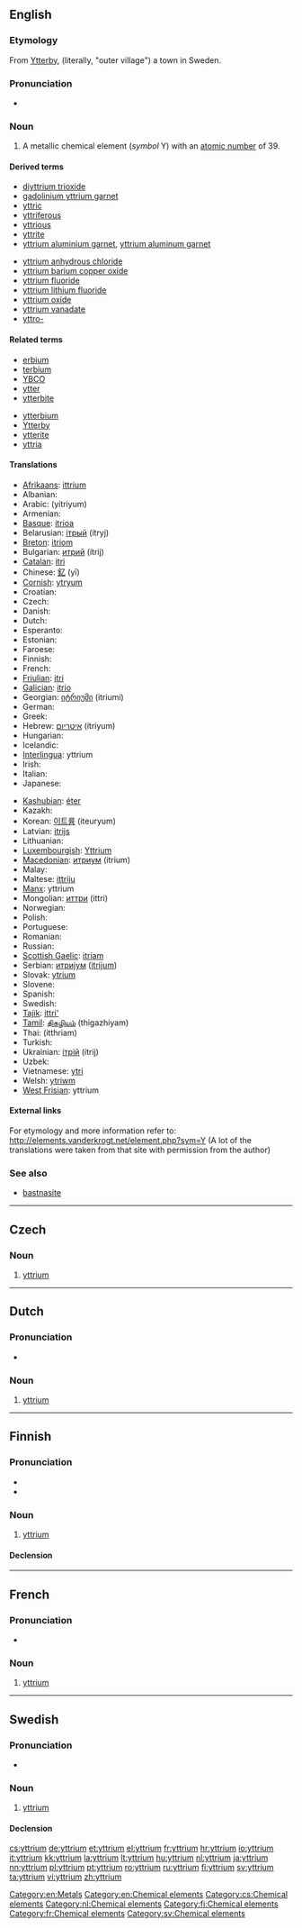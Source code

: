 {{also|Yttrium}}
==English==
{{elements|Y|strontium|Sr|zirconium|Zr}}

===Etymology===
From [[w:Ytterby|Ytterby]], (literally, "outer village") a town in Sweden.

===Pronunciation===
* {{IPA|/ˈɪ.tri.əm/}}

===Noun===
{{en-noun|-}}
{{wikipedia}}

# A metallic chemical element (''symbol'' Y) with an [[atomic number]] of 39.

====Derived terms====
{{der-top}}
* [[diyttrium trioxide]]
* [[gadolinium yttrium garnet]]
* [[yttric]]
* [[yttriferous]]
* [[yttrious]]
* [[yttrite]]
* [[yttrium aluminium garnet]], [[yttrium aluminum garnet]]
{{der-mid}}
* [[yttrium anhydrous chloride]]
* [[yttrium barium copper oxide]]
* [[yttrium fluoride]]
* [[yttrium lithium fluoride]]
* [[yttrium oxide]]
* [[yttrium vanadate]]
* [[yttro-]]
{{der-bottom}}

====Related terms====
{{rel-top}}
* [[erbium]]<!--has the same etymology-->
* [[terbium]]<!--has the same etymology-->
* [[YBCO]]
* [[ytter]]
* [[ytterbite]]
{{rel-mid}}
* [[ytterbium]]<!--has the same etymology-->
* [[w:Ytterby|Ytterby]]
* [[ytterite]]
* [[yttria]]
{{rel-bottom}}

====Translations====
{{trans-top|chemical element}}
* [[Afrikaans]]: [[ittrium]]
* Albanian: {{t-|sq|itrium|xs=Albanian}}
* Arabic: {{Arab|[[يتريوم]]}} (yítriyum) {{m}}
* Armenian: {{t-|hy|իտրիում|tr=itrium}}
* [[Basque]]: [[itrioa]]
* Belarusian: [[iтрый]] (ítryj) {{m}}
* [[Breton]]: [[itriom]]
* Bulgarian: [[итрий]] (ítrij) {{m}}
* [[Catalan]]: [[itri]]
* Chinese: [[釔]] (yī)
* [[Cornish]]: [[ytryum]]
* Croatian: {{t+|hr|itrij}}
* Czech: {{t+|cs|yttrium}}
* Danish: {{t-|da|yttrium}}
* Dutch: {{t+|nl|yttrium|n}}
* Esperanto: {{t+|eo|itrio|xs=Esperanto}}
* Estonian: {{t-|et|ütrium}}
* Faroese: {{t-|fo|yttrium|xs=Faroese}}
* Finnish: {{t+|fi|yttrium}}
* French: {{t+|fr|yttrium|m}}
* [[Friulian]]: [[itri]]
* [[Galician]]: [[itrio]]
* Georgian: [[იტრიუმი]] (itriumi)
* German: {{t+|de|Yttrium|n}}
* Greek: {{t|el|ύττριο|n|tr=ýttrio}}
* Hebrew: [[איטריום]] (ítriyum)
* Hungarian: {{t+|hu|ittrium}}
* Icelandic: {{t+|is|yttrín}}
* [[Interlingua]]: yttrium
* Irish: {{t+|ga|itriam|xs=Irish}}
* Italian: {{t+|it|ittrio|m}}
* Japanese: {{t+|ja|イットリウム|tr=ittoriumu}}
{{trans-mid}}
* [[Kashubian]]: [[éter]]
* Kazakh: {{t-|kk|иттрий|tr=ittriy|sc=Cyrl|xs=Kazakh}}
* Korean: [[이트륨]] (iteuryum)
* Latvian: [[itrijs]]
* Lithuanian: {{t+|lt|itris|xs=Lithuanian}}
* [[Luxembourgish]]: [[Yttrium]]
* [[Macedonian]]: [[итриум]] (ítrium) {{m}}
* Malay: {{t-|ms|yttrium|xs=Malay}}
* Maltese: [[ittriju]]
* [[Manx]]: yttrium
* Mongolian: [[иттри]] (ittri)
* Norwegian: {{t-|no|yttrium}}
* Polish: {{t+|pl|itr|m}}
* Portuguese: {{t+|pt|ítrio|m}}
* Romanian: {{t+|ro|ytriu|n}}
* Russian: {{t+|ru|иттрий|m|tr=íttrij}}
* [[Scottish Gaelic]]: [[itriam]]
* Serbian: [[итриjум]] ([[itrijum]]) {{m}}
* Slovak: [[ytrium]]
* Slovene: {{t+|sl|itrij}}
* Spanish: {{t+|es|itrio|m}}
* Swedish: {{t+|sv|yttrium|n}}
* [[Tajik]]: [[ittri']]
* [[Tamil]]: [[திகழியம்]] (thigazhiyam)
* Thai: {{Thai|[[อิตเทรียม]]}} (itthriam)
* Turkish: {{t+|tr|itriyum}}
* Ukrainian: [[iтрiй]] (ítrij) {{m}}
* Uzbek: {{t-|uz|иттрий|tr=ittriy|sc=Cyrl|xs=Uzbek}}
* Vietnamese: [[ytri]]
* Welsh: [[ytriwm]]
* [[West Frisian]]: yttrium
{{trans-bottom}}

====External links====
For etymology and more information refer to:
http://elements.vanderkrogt.net/element.php?sym=Y
(A lot of the translations were taken from that site with permission from the author)

===See also===
* [[bastnasite]]

[[Category:en:Metals]]
[[Category:en:Chemical elements]]
----

==Czech==

===Noun===
{{cs-noun|g=n}}

# [[#English|yttrium]] {{gloss|metallic chemical element with an atomic number of 39}}

[[Category:cs:Chemical elements]]

----

==Dutch==
{{wikipedia|lang=nl}}

===Pronunciation===
* {{audio|Nl-yttrium.ogg|Audio}}

===Noun===
{{infl|nl|noun|g=n}}

# [[yttrium#English|yttrium]]

[[Category:nl:Chemical elements]]
----

==Finnish==
{{wikipedia|lang=fi}}

===Pronunciation===
* {{IPA|lang=fi|[ˈyt̪ːri͡um]}}
* {{hyphenation|yt|trium}}

===Noun===
{{infl|fi|noun}}

# [[#English|yttrium]]

====Declension====
{{fi-decl-tuoli|yttrium|||a|i|nopl=1}}

[[Category:fi:Chemical elements]]
----
==French==
{{wikipedia|lang=fr}}

===Pronunciation===
* {{IPA|lang=fr|/i.tʁi.jɔm/ }}

===Noun===
{{fr-noun-unc|m}}

# [[#English|yttrium]]

[[Category:fr:Chemical elements]]
----

==Swedish==
{{wikipedia|lang=sv}}

===Pronunciation===
* {{IPA|/ˈʏtrɪɵm/|lang=sv}}

===Noun===
{{sv-noun|g=n|uncountable}}

# [[#English|yttrium]]

====Declension====
{{sv-noun-unc-irreg-n|2=yttriumet}}
{{sv-noun-unc-irreg-n|2=yttriet}}

[[Category:sv:Chemical elements]]

[[cs:yttrium]]
[[de:yttrium]]
[[et:yttrium]]
[[el:yttrium]]
[[fr:yttrium]]
[[hr:yttrium]]
[[io:yttrium]]
[[it:yttrium]]
[[kk:yttrium]]
[[la:yttrium]]
[[lt:yttrium]]
[[hu:yttrium]]
[[nl:yttrium]]
[[ja:yttrium]]
[[nn:yttrium]]
[[pl:yttrium]]
[[pt:yttrium]]
[[ro:yttrium]]
[[ru:yttrium]]
[[fi:yttrium]]
[[sv:yttrium]]
[[ta:yttrium]]
[[vi:yttrium]]
[[zh:yttrium]]